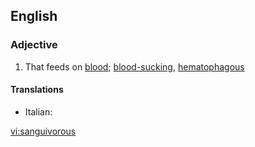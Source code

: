 ==English==

===Adjective===
{{en-adj}}

# That feeds on [[blood]]; [[blood-sucking]], [[hematophagous]]

====Translations====
{{trans-top|feeding on blood}}
* Italian: {{t-|it|sanguivoro}}
{{trans-mid}}

{{trans-bottom}}

[[vi:sanguivorous]]